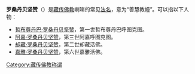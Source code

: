 '''罗桑丹贝坚赞'''（{{bo|z=བློ་བཟང་བསྟན་པའི་རྒྱལ་མཚན་|w=blo bzang bstan pa'i rgyal mtshan}}）是[[藏传佛教|藏传佛教]]喇嘛的常见[[法名|法名]]，意为“善慧教幢”。可以指以下人物：

* [[哲布尊丹巴·罗桑丹贝坚赞|哲布尊丹巴·罗桑丹贝坚赞]]，第一世哲布尊丹巴呼图克图。
* [[阿嘉·罗桑丹贝坚赞|阿嘉·罗桑丹贝坚赞]]，第三世阿嘉呼图克图。
* [[却藏·罗桑丹贝坚赞|却藏·罗桑丹贝坚赞]]，第二世却藏活佛。
* [[嘉雅·罗桑丹贝坚赞|嘉雅·罗桑丹贝坚赞]]，第六世嘉雅活佛。

{{Disambiguation|L|Cat=六字人名譯名消歧義}}
[[Category:藏传佛教称谓|Category:藏传佛教称谓]]